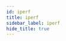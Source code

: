 ```yaml
---
id: iperf
title: iperf
sidebar_label: iperf
hide_title: true
---
```


<WikiEntry 
    title= "" 
    pic_url= "" 
    description= ""
    developer= ""
    website= ""
    support= ""
    protocol= ""
    os_support= ""
    pricing= ""
    sign_up= ""
    hosting= ""
    rec_speed= ""
    req_speed= ""
    max_qual= ""
    latency= ""
    last_update= ""
    open_source= ""
    repo= ""
    ease= ""
    issues= ""
    info= ""
    caution= ""
/>
